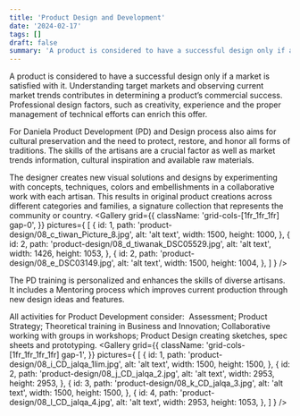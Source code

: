 ```yaml
---
title: 'Product Design and Development'
date: '2024-02-17'
tags: []
draft: false
summary: 'A product is considered to have a successful design only if a market is satisfied with it. Understanding target markets and observing current market trends contributes in determining a product’s commercial success.'
---
```

<DivContainer>
A product is considered to have a successful design only if a market is satisfied with it. Understanding target markets and observing current market trends contributes in determining a product’s commercial success. Professional design factors, such as creativity, experience and the proper management of technical efforts can enrich this offer. 
<Gallery
  grid={{
    className: 'grid-cols-[1fr_1fr] gap-1',
  }} 
  pictures={
    [
      {
        id: 1,
        path: 'product-design/08_a_IMG_1013.jpg',
        alt: 'alt text',
        width: 1500,
        height: 1000,
      },
      {
        id: 2,
        path: 'product-design/08_b_canasta_arm.jpg',
        alt: 'alt text',
        width: 1426,
        height: 1053,
      },
    ]
  }
/>
 
For Daniela Product Development (PD) and Design process also aims for cultural preservation and the need to protect, restore, and honor all forms of traditions. The skills of the artisans are a crucial factor as well as market trends information, cultural inspiration and available raw materials.

The designer creates new visual solutions and designs by experimenting with concepts, techniques, colors and embellishments in a collaborative work with each artisan. This results in original product creations across different categories and families, a signature collection that represents the community or country. 
<Gallery
  grid={{
    className: 'grid-cols-[1fr_1fr_1fr] gap-0',
  }} 
  pictures={
    [
      {
        id: 1,
        path: 'product-design/08_c_tiwan_Picture_8.jpg',
        alt: 'alt text',
        width: 1500,
        height: 1000,
      },
      {
        id: 2,
        path: 'product-design/08_d_tiwanak_DSC05529.jpg',
        alt: 'alt text',
        width: 1426,
        height: 1053,
      },
      {
        id: 2,
        path: 'product-design/08_e_DSC03149.jpg',
        alt: 'alt text',
        width: 1500,
        height: 1004,
      },
    ]
  }
/>

The PD training is personalized and enhances the skills of diverse artisans.  It includes a Mentoring process which improves current production through new design ideas and features. 

All activities for Product Development consider:  Assessment; Product Strategy; Theoretical training in Business and Innovation; Collaborative working with groups in workshops; Product Design creating sketches, spec sheets and prototyping.
<Gallery
  grid={{
    className: 'grid-cols-[1fr_1fr_1fr_1fr] gap-1',
  }} 
  pictures={
    [
      {
        id: 1,
        path: 'product-design/08_i_CD_jalqa_1lim.jpg',
        alt: 'alt text',
        width: 1500,
        height: 1500,
      },
      {
        id: 2,
        path: 'product-design/08_j_CD_jalqa_2.jpg',
        alt: 'alt text',
        width: 2953,
        height: 2953,
      },
      {
        id: 3,
        path: 'product-design/08_k_CD_jalqa_3.jpg',
        alt: 'alt text',
        width: 1500,
        height: 1500,
      },
      {
        id: 4,
        path: 'product-design/08_l_CD_jalqa_4.jpg',
        alt: 'alt text',
        width: 2953,
        height: 1053,
      },
    ]
  }
/>
</DivContainer>